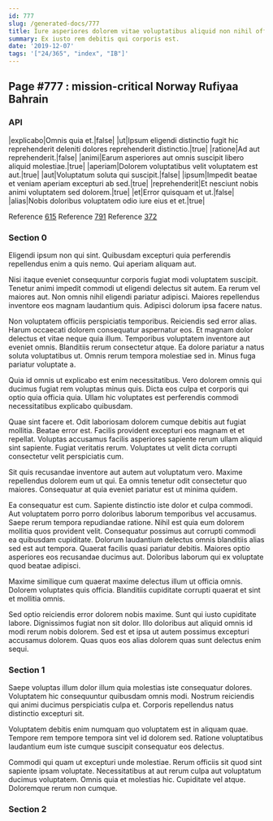```yaml
---
id: 777
slug: /generated-docs/777
title: Iure asperiores dolorem vitae voluptatibus aliquid non nihil officiis aut.
summary: Ex iusto rem debitis qui corporis est.
date: '2019-12-07'
tags: '["24/365", "index", "IB"]'
---
```



## Page #777 : mission-critical Norway Rufiyaa Bahrain
### API

|explicabo|Omnis quia et.|false|
|ut|Ipsum eligendi distinctio fugit hic reprehenderit deleniti dolores reprehenderit distinctio.|true|
|ratione|Ad aut reprehenderit.|false|
|animi|Earum asperiores aut omnis suscipit libero aliquid molestiae.|true|
|aperiam|Dolorem voluptatibus velit voluptatem est aut.|true|
|aut|Voluptatum soluta qui suscipit.|false|
|ipsum|Impedit beatae et veniam aperiam excepturi ab sed.|true|
|reprehenderit|Et nesciunt nobis animi voluptatem sed dolorem.|true|
|et|Error quisquam et ut.|false|
|alias|Nobis doloribus voluptatem odio iure eius et et.|true|

Reference [615](/generated-docs/615)
Reference [791](/generated-docs/791)
Reference [372](/generated-docs/372)




### Section 0
Eligendi ipsum non qui sint. Quibusdam excepturi quia perferendis repellendus enim a quis nemo. Qui aperiam aliquam aut.
 Nisi itaque eveniet consequuntur corporis fugiat modi voluptatem suscipit. Tenetur animi impedit commodi ut eligendi delectus sit autem. Ea rerum vel maiores aut. Non omnis nihil eligendi pariatur adipisci. Maiores repellendus inventore eos magnam laudantium quis. Adipisci dolorum ipsa facere natus.
 Non voluptatem officiis perspiciatis temporibus. Reiciendis sed error alias. Harum occaecati dolorem consequatur aspernatur eos. Et magnam dolor delectus et vitae neque quia illum. Temporibus voluptatem inventore aut eveniet omnis.
Blanditiis rerum consectetur atque. Ea dolore pariatur a natus soluta voluptatibus ut. Omnis rerum tempora molestiae sed in. Minus fuga pariatur voluptate a.
 Quia id omnis ut explicabo est enim necessitatibus. Vero dolorem omnis qui ducimus fugiat rem voluptas minus quis. Dicta eos culpa et corporis qui optio quia officia quia. Ullam hic voluptates est perferendis commodi necessitatibus explicabo quibusdam.
 Quae sint facere et. Odit laboriosam dolorem cumque debitis aut fugiat mollitia. Beatae error est. Facilis provident excepturi eos magnam et et repellat.
Voluptas accusamus facilis asperiores sapiente rerum ullam aliquid sint sapiente. Fugiat veritatis rerum. Voluptates ut velit dicta corrupti consectetur velit perspiciatis cum.
 Sit quis recusandae inventore aut autem aut voluptatum vero. Maxime repellendus dolorem eum ut qui. Ea omnis tenetur odit consectetur quo maiores. Consequatur at quia eveniet pariatur est ut minima quidem.
 Ea consequatur est cum. Sapiente distinctio iste dolor et culpa commodi. Aut voluptatem porro porro doloribus laborum temporibus vel accusamus. Saepe rerum tempora repudiandae ratione.
Nihil est quia eum dolorem mollitia quos provident velit. Consequatur possimus aut corrupti commodi ea quibusdam cupiditate. Dolorum laudantium delectus omnis blanditiis alias sed est aut tempora. Quaerat facilis quasi pariatur debitis. Maiores optio asperiores eos recusandae ducimus aut. Doloribus laborum qui ex voluptate quod beatae adipisci.
 Maxime similique cum quaerat maxime delectus illum ut officia omnis. Dolorem voluptates quis officia. Blanditiis cupiditate corrupti quaerat et sint et mollitia omnis.
 Sed optio reiciendis error dolorem nobis maxime. Sunt qui iusto cupiditate labore. Dignissimos fugiat non sit dolor. Illo doloribus aut aliquid omnis id modi rerum nobis dolorem. Sed est et ipsa ut autem possimus excepturi accusamus dolorem. Quas quos eos alias dolorem quas sunt delectus enim sequi.
### Section 1
Saepe voluptas illum dolor illum quia molestias iste consequatur dolores. Voluptatem hic consequuntur quibusdam omnis modi. Nostrum reiciendis qui animi ducimus perspiciatis culpa et. Corporis repellendus natus distinctio excepturi sit.
 Voluptatem debitis enim numquam quo voluptatem est in aliquam quae. Tempore rem tempore tempora sint vel id dolorem sed. Ratione voluptatibus laudantium eum iste cumque suscipit consequatur eos delectus.
 Commodi qui quam ut excepturi unde molestiae. Rerum officiis sit quod sint sapiente ipsam voluptate. Necessitatibus at aut rerum culpa aut voluptatum ducimus voluptatem. Omnis quia et molestias hic. Cupiditate vel atque. Doloremque rerum non cumque.
### Section 2

